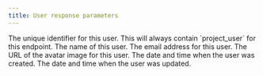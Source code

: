```yaml
---
title: User response parameters
---
```


<Parameter name="id" type="string">
The unique identifier for this user.
</Parameter>

<Parameter name="object" type="string">
This will always contain `project_user` for this endpoint.
</Parameter>

<Parameter name="name" type="string | null">
The name of this user.
</Parameter>

<Parameter name="email" type="string">
The email address for this user.
</Parameter>

<Parameter name="avatar_url" type="string">
The URL of the avatar image for this user.
</Parameter>

<Parameter name="created_at" type="string">
The date and time when the user was created.
</Parameter>

<Parameter name="updated_at" type="string">
The date and time when the user was updated.
</Parameter>
